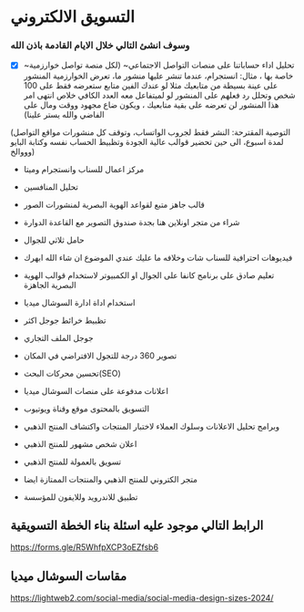 # التسويق الالكتروني

### وسوف انشئ التالي خلال الايام القادمة باذن الله

-[x] ~تحليل اداء حساباتنا على منصات التواصل الاجتماعي~
(لكل منصة تواصل خوارزمية خاصة بها ، مثال: انستجرام، عندما تنشر عليها منشور ما، تعرض الخوارزمية المنشور على عينة بسيطة من متابعيك مثلا لو عندك الفين متابع ستعرضه فقط على 100 شخص وتحلل رد فعلهم على المنشور لو لميتفاعل معه العدد الكافي خلاص انتهى امر هذا المنشور لن تعرضه على بقية متابعيك ، ويكون ضاع مجهود ووقت ومال على الفاضي والله يستر علينا)

(التوصية المقترحة: النشر فقط لجروب الواتساب، وتوقف كل منشورات مواقع التواصل لمدة اسبوع، الى حين تحضير قوالب عالية الجودة وتظبيط الحساب نفسه وكتابة البايو وووالخ)

- مركز اعمال للسناب وانستجرام وميتا

- تحليل المنافسين

- قالب جاهز متبع لقواعد الهوية البصرية لمنشورات الصور
- شراء من متجر اونلاين هنا بجدة صندوق التصوير مع القاعدة الدوارة
- حامل ثلاثي للجوال
- فيديوهات احترافية للسناب شات وخلافه ما عليك عندي الموضوع ان شاء الله ابهرك
- تعليم صادق على برنامج كانفا على الجوال او الكمبيوتر لاستخدام قوالب الهوية البصرية الجاهزة
- استخدام اداة ادارة السوشال ميديا
- تظبيط خرائط جوجل اكثر
- جوجل الملف التجاري
- تصوير 360 درجة للتجول الافتراضي في المكان
- تحسين محركات البحث(SEO)
- اعلانات مدفوعة على منصات السوشال ميديا
- التسويق بالمحتوى موقع وقناة ويوتيوب 
-  وبرامج تحليل الاعلانات وسلوك العملاء لاختبار المنتجات واكتشاف المنتج الذهبي
- اعلان شخص مشهور للمنتج الذهبي
- تسويق بالعمولة للمنتج الذهبي
- متجر الكتروني للمنتج الذهبي والمنتجات الممتازة ايضا
- تطبيق للاندرويد وللايفون للمؤسسة

## الرابط التالي موجود عليه اسئلة بناء الخطة التسويقية

https://forms.gle/R5WhfpXCP3oEZfsb6

## مقاسات السوشال ميديا

https://lightweb2.com/social-media/social-media-design-sizes-2024/

